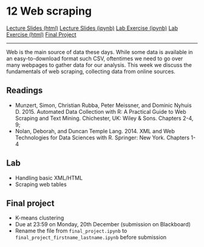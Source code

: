 # 12 Web scraping

<div id="buttons">
<a class="btn btn-primary btn-lg" role="button" href="lectures/12_week.html">Lecture Slides (html)</a>
<a class="btn btn-secondary btn-lg" role="button" href="https://github.com/ASDS-TCD/POP77001_Computer_Programming_2021/blob/main/lectures/12_week.ipynb">Lecture Slides (ipynb)</a>
<a class="btn btn-success btn-lg" role="button" href="https://github.com/ASDS-TCD/POP77001_Computer_Programming_2021/blob/main/labs/12_week.ipynb">Lab Exercise (ipynb)</a>
<a class="btn btn-secondary btn-lg" role="button" href="labs/12_week.html">Lab Exercise (html)</a>
<a class="btn btn-danger btn-lg" role="button" href="https://github.com/ASDS-TCD/POP77001_Computer_Programming_2021/blob/main/assignments/final_project.ipynb">Final Project</a>
</div>
---

Web is the main source of data these days. While some data is available in an easy-to-download format such CSV, oftentimes we need to go over many webpages to gather data for our analysis. This week we discuss the fundamentals of web scraping, collecting data from online sources.

## Readings

- Munzert, Simon, Christian Rubba, Peter Meissner, and Dominic Nyhuis D. 2015. Automated Data Collection with R: A Practical Guide to Web Scraping and Text Mining. Chichester, UK: Wiley & Sons. Chapters 2-4, 9;
- Nolan, Deborah, and Duncan Temple Lang. 2014. XML and Web Technologies for Data Sciences with R. Springer: New York. Chapters 1-4

## Lab

- Handling basic XML/HTML
- Scraping web tables

## Final project

- K-means clustering
- Due at 23:59 on Monday, 20th December (submission on Blackboard)
- Rename the file from `final_project.ipynb` to `final_project_firstname_lastname.ipynb` before submission
